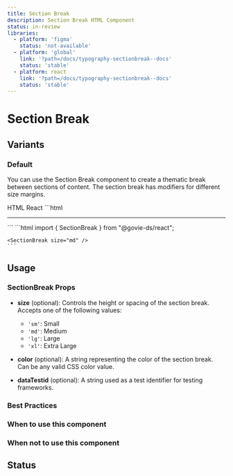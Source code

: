 ```yaml
---
title: Section Break
description: Section Break HTML Component
status: in-review
libraries:
  - platform: 'figma'
    status: 'not-available'
  - platform: 'global'
    link: '?path=/docs/typography-sectionbreak--docs'
    status: 'stable'
  - platform: react
    link: '?path=/docs/typography-sectionbreak--docs'
    status: 'stable'
---
```


# Section Break

## Variants

### Default

<ComponentContainer>
  <SectionBreak size="md" />
</ComponentContainer>

You can use the Section Break component to create a thematic break between sections of content.
The section break has modifiers for different size margins.

<Tabs id="tab3">
  <TabList>
    <TabItem value="tab31" checked>HTML</TabItem>
    <TabItem value="tab33">React</TabItem>
  </TabList>
  <TabPanel value="tab31">
    ```html
    <hr
      class="gi-section-break-md"
    />
    ```
  </TabPanel>
  <TabPanel value="tab33">
    ```html
    import { SectionBreak } from "@govie-ds/react";

    <SectionBreak size="md" />
    ```

  </TabPanel>
</Tabs>

## Usage

### SectionBreak Props

- **size** (optional): Controls the height or spacing of the section break. Accepts one of the following values:

  - `'sm'`: Small
  - `'md'`: Medium
  - `'lg'`: Large
  - `'xl'`: Extra Large

- **color** (optional): A string representing the color of the section break. Can be any valid CSS color value.

- **dataTestid** (optional): A string used as a test identifier for testing frameworks.

### Best Practices

### When to use this component

### When not to use this component

## Status

<ComponentStatusBlock componentId="section-break" />
